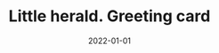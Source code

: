 ---
cover: "./herald.png"
date: "2022-01-01"
title: "Little herald. Greeting card"
defer: false
slug: "/little-herald"
areas:
  -  .

---